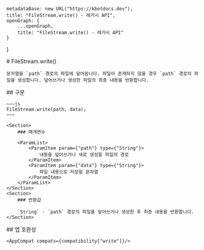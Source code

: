 
    metadataBase: new URL("https://kbotdocs.dev"),
    title: "FileStream.write() - 레거시 API",
    openGraph: {
        ...openGraph,
        title: "FileStream.write() - 레거시 API"
    }
}

<Section>
    # FileStream.write()

    문자열을 `path` 경로의 파일에 덮어씁니다. 파일이 존재하지 않을 경우 `path` 경로의 파일을 생성합니다. 덮어쓰거나 생성한 파일의 최종 내용을 반환합니다.
</Section>
<Section>
    ## 구문

    ~~~js
    FileStream.write(path, data);
    ~~~

    <Section>
        ### 매개변수

        <ParamList>
            <ParamItem param={"path"} type={"String"}>
                내용을 덮어쓰거나 새로 생성할 파일의 경로
            </ParamItem>
            <ParamItem param={"data"} type={"String"}>
                파일 내용으로 저장할 문자열
            </ParamItem>
        </ParamList>
    </Section>
    <Section>
        ### 반환값

        `String` - `path` 경로의 파일을 덮어쓰거나 생성한 후 최종 내용을 반환합니다.
    </Section>
</Section>
<Section>
    ## 앱 호환성

    <AppCompat compats={compatibility["write"]}/>
</Section>